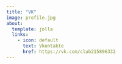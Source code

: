 ```yaml
---
title: "VK"
image: profile.jpg
about:
  template: jolla
  links: 
    - icon: default
      text: Vkontakte 
      href: https://vk.com/club215896332
---
```



